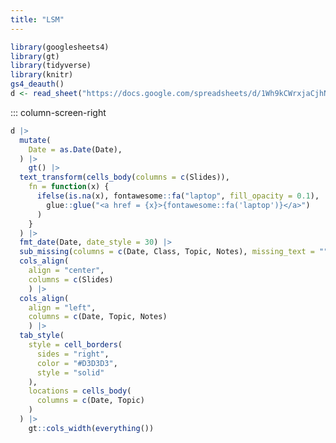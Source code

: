 ```yaml
---
title: "LSM"
---
```


```r
library(googlesheets4)
library(gt)
library(tidyverse)
library(knitr)
gs4_deauth()
d <- read_sheet("https://docs.google.com/spreadsheets/d/1Wh9kCWrxjaCjhN-j7dryvMvCnsh3LiqITC9_9lponEQ/edit?usp=sharing", sheet = "schedule")
```

::: column-screen-right
```r
d |>
  mutate(
    Date = as.Date(Date),
  ) |>
    gt() |> 
  text_transform(cells_body(columns = c(Slides)),
    fn = function(x) {
      ifelse(is.na(x), fontawesome::fa("laptop", fill_opacity = 0.1),
        glue::glue("<a href = {x}>{fontawesome::fa('laptop')}</a>")
      )
    }
  ) |> 
  fmt_date(Date, date_style = 30) |>
  sub_missing(columns = c(Date, Class, Topic, Notes), missing_text = "") |>
  cols_align(
    align = "center", 
    columns = c(Slides)
    ) |>
  cols_align(
    align = "left", 
    columns = c(Date, Topic, Notes)
    ) |>
  tab_style(
    style = cell_borders(
      sides = "right",
      color = "#D3D3D3",
      style = "solid"
    ),
    locations = cells_body(
      columns = c(Date, Topic)
    )
  ) |> 
    gt::cols_width(everything())
```